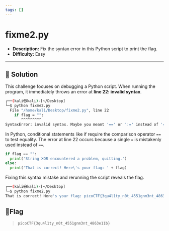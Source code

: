 ---
tags: []
---
# fixme2.py

- **Description:** Fix the syntax error in this Python script to print the flag.
- **Difficulty:** Easy

---

## 🔎 Solution
This challenge focuses on debugging a Python script. When running the program, it immediately throws an error at **line 22: invalid syntax**.  
```bash
┌──(kali㉿kali)-[~/Desktop]
└─$ python fixme2.py  
  File "/home/kali/Desktop/fixme2.py", line 22
    if flag = "":
       ^^^^^^^^^
SyntaxError: invalid syntax. Maybe you meant '==' or ':=' instead of '='?
```

In Python, conditional statements like if require the comparison operator `==` to test equality. 
The error at line 22 occurs because a single `=` is mistakenly used instead of `==`.
```python
if flag == "":
  print('String XOR encountered a problem, quitting.')
else:
  print('That is correct! Here\'s your flag: ' + flag)
```
Fixing this syntax mistake and rerunning the script reveals the flag.
```bash
┌──(kali㉿kali)-[~/Desktop]
└─$ python fixme2.py  
That is correct! Here's your flag: picoCTF{3qu4l1ty_n0t_4551gnm3nt_4863e11b}
```

## 🚩Flag
> `picoCTF{3qu4l1ty_n0t_4551gnm3nt_4863e11b}`
